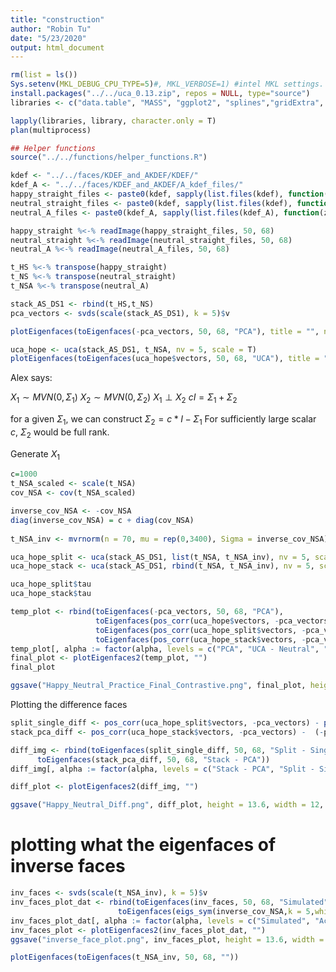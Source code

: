 ---
title: "construction"
author: "Robin Tu"
date: "5/23/2020"
output: html_document
---
```{R, message=FALSE, warning=FALSE, results="hide"}
rm(list = ls())
Sys.setenv(MKL_DEBUG_CPU_TYPE=5)#, MKL_VERBOSE=1) #intel MKL settings. latter to hack amd processors
install.packages("../../uca_0.13.zip", repos = NULL, type="source")
libraries <- c("data.table", "MASS", "ggplot2", "splines","gridExtra", "uca", "imager", "future", "RSpectra", "microbenchmark", "Rfast")

lapply(libraries, library, character.only = T)
plan(multiprocess)

## Helper functions 
source("../../functions/helper_functions.R")
```



```{R, fig.height=3.4, fig.width = 12}
kdef <- "../../faces/KDEF_and_AKDEF/KDEF/"
kdef_A <- "../../faces/KDEF_and_AKDEF/A_kdef_files/"
happy_straight_files <- paste0(kdef, sapply(list.files(kdef), function(zz) paste0(zz,"/",zz,"HAS.JPG")))
neutral_straight_files <- paste0(kdef, sapply(list.files(kdef), function(zz) paste0(zz,"/",zz,"NES.JPG")))
neutral_A_files <- paste0(kdef_A, sapply(list.files(kdef_A), function(zz) paste0(zz,"/",zz,"NES.JPG")))

happy_straight %<-% readImage(happy_straight_files, 50, 68)
neutral_straight %<-% readImage(neutral_straight_files, 50, 68)
neutral_A %<-% readImage(neutral_A_files, 50, 68)

t_HS %<-% transpose(happy_straight)
t_NS %<-% transpose(neutral_straight)
t_NSA %<-% transpose(neutral_A)

stack_AS_DS1 <- rbind(t_HS,t_NS)
pca_vectors <- svds(scale(stack_AS_DS1), k = 5)$v

plotEigenfaces(toEigenfaces(-pca_vectors, 50, 68, "PCA"), title = "", nrow = 1)

```


```{R, fig.height=3.4, fig.width = 12}
uca_hope <- uca(stack_AS_DS1, t_NSA, nv = 5, scale = T)
plotEigenfaces(toEigenfaces(uca_hope$vectors, 50, 68, "UCA"), title = "", nrow = 1)

```

Alex says:

$X_1 \sim MVN(0, \Sigma_1)$
$X_2 \sim MVN(0, \Sigma_2)$
$X_1 \perp X_2$
$cI = \Sigma_1 + \Sigma_2$

for a given $\Sigma_1$, we can construct $\Sigma_2 = c*I - \Sigma_1$  For sufficiently large scalar $c$, $\Sigma_2$ would be full rank.


Generate $X_1$

```{R, fig.height=13.6, fig.width = 12}
c=1000
t_NSA_scaled <- scale(t_NSA)
cov_NSA <- cov(t_NSA_scaled)

inverse_cov_NSA <- -cov_NSA
diag(inverse_cov_NSA) = c + diag(cov_NSA)
  
t_NSA_inv <- mvrnorm(n = 70, mu = rep(0,3400), Sigma = inverse_cov_NSA) 

uca_hope_split <- uca(stack_AS_DS1, list(t_NSA, t_NSA_inv), nv = 5, scale = T)
uca_hope_stack <- uca(stack_AS_DS1, rbind(t_NSA, t_NSA_inv), nv = 5, scale = T)

uca_hope_split$tau
uca_hope_stack$tau

temp_plot <- rbind(toEigenfaces(-pca_vectors, 50, 68, "PCA"),
                   toEigenfaces(pos_corr(uca_hope$vectors, -pca_vectors), 50, 68, "UCA - Neutral"),
                   toEigenfaces(pos_corr(uca_hope_split$vectors, -pca_vectors), 50, 68, "UCA - Split"),
                   toEigenfaces(pos_corr(uca_hope_stack$vectors, -pca_vectors), 50, 68, "UCA - Stack"))
temp_plot[, alpha := factor(alpha, levels = c("PCA", "UCA - Neutral", "UCA - Stack", "UCA - Split"))]
final_plot <- plotEigenfaces2(temp_plot, "")
final_plot

ggsave("Happy_Neutral_Practice_Final_Contrastive.png", final_plot, height = 13.6, width = 12, units = "in")

```


Plotting the difference faces

```{R}
split_single_diff <- pos_corr(uca_hope_split$vectors, -pca_vectors) - pos_corr(uca_hope$vectors, -pca_vectors)
stack_pca_diff <- pos_corr(uca_hope_stack$vectors, -pca_vectors) -  (-pca_vectors)

diff_img <- rbind(toEigenfaces(split_single_diff, 50, 68, "Split - Single BG"),
      toEigenfaces(stack_pca_diff, 50, 68, "Stack - PCA"))
diff_img[, alpha := factor(alpha, levels = c("Stack - PCA", "Split - Single BG"))]

diff_plot <- plotEigenfaces2(diff_img, "")

ggsave("Happy_Neutral_Diff.png", diff_plot, height = 13.6, width = 12, units = "in")
```


# plotting what the eigenfaces of inverse faces

```{R}
inv_faces <- svds(scale(t_NSA_inv), k = 5)$v
inv_faces_plot_dat <- rbind(toEigenfaces(inv_faces, 50, 68, "Simulated"),
                        toEigenfaces(eigs_sym(inverse_cov_NSA,k = 5,which = "LA")$vectors, 50, 68, "Actual"))
inv_faces_plot_dat[, alpha := factor(alpha, levels = c("Simulated", "Actual"))]
inv_faces_plot <- plotEigenfaces2(inv_faces_plot_dat, "")
ggsave("inverse_face_plot.png", inv_faces_plot, height = 13.6, width = 12, units = "in")
```


```{R}
plotEigenfaces(toEigenfaces(t_NSA_inv, 50, 68, ""))
```